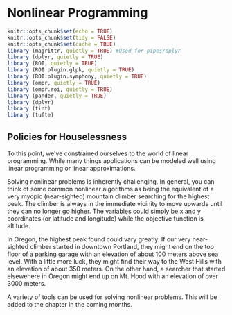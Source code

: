 # Nonlinear Programming

```r
knitr::opts_chunk$set(echo = TRUE)
knitr::opts_chunk$set(tidy = FALSE)
knitr::opts_chunk$set(cache = TRUE)
library (magrittr, quietly = TRUE) #Used for pipes/dplyr
library (dplyr, quietly = TRUE)
library (ROI, quietly = TRUE)
library (ROI.plugin.glpk, quietly = TRUE)
library (ROI.plugin.symphony, quietly = TRUE)
library (ompr, quietly = TRUE)
library (ompr.roi, quietly = TRUE)
library (pander, quietly = TRUE)
library (dplyr)
library (tint)  
library (tufte)
```

## Policies for Houselessness

To this point, we've constrained ourselves to the world of linear programming.  While many things applications can be modeled well using linear programming or linear approximations. \vspace{12pt}

Solving nonlinear problems is inherently challenging.  In general, you can think of some common nonlinear algorithms as being the equivalent of a very myopic (near-sighted) mountain climber searching for the highest peak. The climber is always in the immediate vicinity to move upwards until they can no longer go higher.  The variables could simply be x and y coordinates (or latitude and longitude) while the objective function is altitude.  
\vspace{12pt}

In Oregon, the highest peak found could vary greatly. If our very near-sighted climber started in downtown Portland, they might end on the top floor of a parking garage with an elevation of about 100 meters above sea level. With a little more luck, they might find their way to the West Hills with an elevation of about 350 meters. On the other hand, a searcher that started elsewehere in Oregon might end up on Mt. Hood with an elevation of over 3000 meters.  

A variety of tools can be used for solving nonlinear problems. This will be added to the chapter in the coming months.




